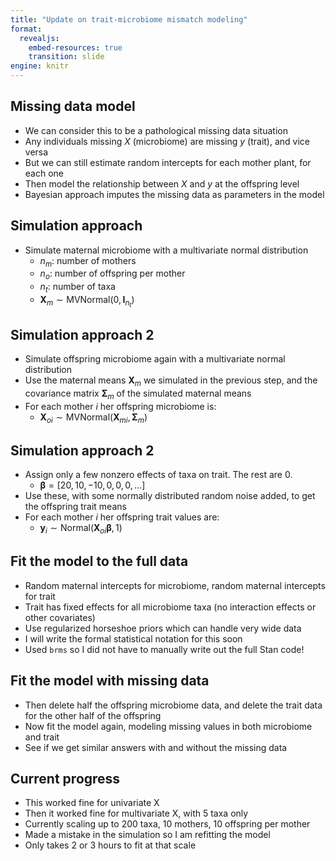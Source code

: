 ```yaml
---
title: "Update on trait-microbiome mismatch modeling"
format: 
  revealjs:
    embed-resources: true
    transition: slide
engine: knitr
---
```


## Missing data model

- We can consider this to be a pathological missing data situation
- Any individuals missing $X$ (microbiome) are missing $y$ (trait), and vice versa
- But we can still estimate random intercepts for each mother plant, for each one
- Then model the relationship between $X$ and $y$ at the offspring level
- Bayesian approach imputes the missing data as parameters in the model

## Simulation approach

- Simulate maternal microbiome with a multivariate normal distribution
  + $n_m$: number of mothers
  + $n_o$: number of offspring per mother
  + $n_t$: number of taxa
  + $\mathbf{X}_m \sim \text{MVNormal}(0, \mathbf{I}_{n_t})$
  
## Simulation approach 2

- Simulate offspring microbiome again with a multivariate normal distribution
- Use the maternal means $\mathbf{X}_m$ we simulated in the previous step, and the covariance matrix $\boldsymbol\Sigma_m$ of the simulated maternal means
- For each mother $i$ her offspring microbiome is:
  + $\mathbf{X}_{oi} \sim \text{MVNormal}(\mathbf{X}_{mi}, \boldsymbol\Sigma_m)$
  
## Simulation approach 2

- Assign only a few nonzero effects of taxa on trait. The rest are 0.
  + $\boldsymbol\beta = [20, 10, -10, 0, 0, 0, ...]$
- Use these, with some normally distributed random noise added, to get the offspring trait means
- For each mother $i$ her offspring trait values are:
  + $\mathbf{y}_i \sim \text{Normal}(\mathbf{X}_{oi}\boldsymbol\beta, 1)$
  
## Fit the model to the full data

- Random maternal intercepts for microbiome, random maternal intercepts for trait
- Trait has fixed effects for all microbiome taxa (no interaction effects or other covariates)
- Use regularized horseshoe priors which can handle very wide data
- I will write the formal statistical notation for this soon
- Used `brms` so I did not have to manually write out the full Stan code!

## Fit the model with missing data

- Then delete half the offspring microbiome data, and delete the trait data for the other half of the offspring
- Now fit the model again, modeling missing values in both microbiome and trait
- See if we get similar answers with and without the missing data

## Current progress

- This worked fine for univariate X
- Then it worked fine for multivariate X, with 5 taxa only
- Currently scaling up to 200 taxa, 10 mothers, 10 offspring per mother
- Made a mistake in the simulation so I am refitting the model
- Only takes 2 or 3 hours to fit at that scale